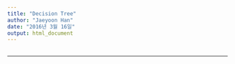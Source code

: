 ```yaml
---
title: "Decision Tree"
author: "Jaeyoon Han"
date: "2016년 3월 16일"
output: html_document
---
```


## 

***